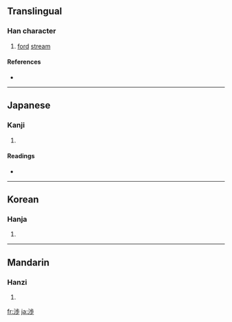 {{also|涉}}
==Translingual==

===Han character===
{{Han char|rn=85|rad=水|as=08|sn=11|four=|canj=水卜中竹 (EYLH), X水卜中竹 (XEYLH)}}

# [[ford]] [[stream]]

====References====
* {{Han ref|kx=0633.371|dkj=17749|hdz=80023.200|uh=6E09|ud=28169}}

----

==Japanese==

===Kanji===
{{ja-kanji|grade=c|rs=水08}}

# {{defn|Japanese|sort=水08}}

====Readings====
* {{ja-readings|on=[[しょう]] (shō)|kun=[[わたる]] (wataru), [[かかわる]] (kakawaru)}}

----

==Korean==

===Hanja===
{{ko-hanja|hangeul=[[섭]]|eumhun=|rv=seop|mr=sŏp|y=sep}}

# {{defn|Korean|sort=水08}}

----

==Mandarin==

===Hanzi===
{{cmn-hanzi|pin=[[shè]] ([[she4]])|wg=she<sup>4</sup>}}

# {{defn|Mandarin|sort=水08}}

[[fr:渉]]
[[ja:渉]]